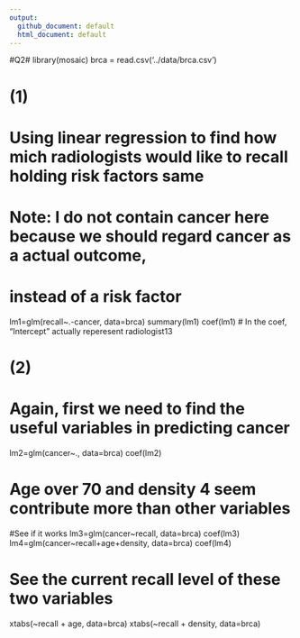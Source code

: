 ```yaml
---
output:
  github_document: default
  html_document: default
---
```

#Q2#
library(mosaic)
brca = read.csv('../data/brca.csv')

# (1)
# Using linear regression to find how mich radiologists would like to recall holding risk factors same
# Note: I do not contain cancer here because we should regard cancer as a actual outcome,
# instead of a risk factor
lm1=glm(recall~.-cancer, data=brca)
summary(lm1)
coef(lm1)
# In the coef, "Intercept" actually reperesent radiologist13

# (2)
# Again, first we need to find the useful variables in predicting cancer
lm2=glm(cancer~., data=brca)
coef(lm2)

# Age over 70 and density 4 seem contribute more than other variables
#See if it works
lm3=glm(cancer~recall, data=brca)
coef(lm3)
lm4=glm(cancer~recall+age+density, data=brca)
coef(lm4)

# See the current recall level of these two variables
xtabs(~recall + age, data=brca)
xtabs(~recall + density, data=brca)


